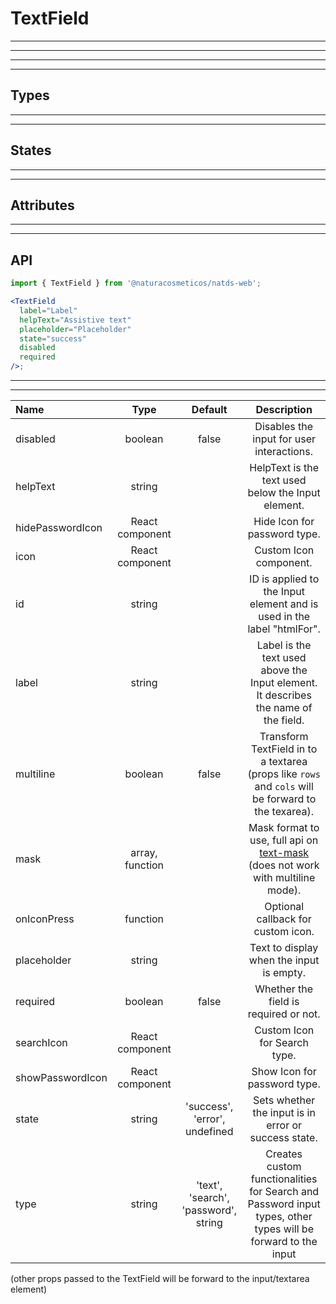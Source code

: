 
# TextField

---

---

---

---

## Types

<Provider theme={themes.natura.light}>
  <ComponentWithLabel componentList={types} itemsPerRow={4} />
</Provider>

---

---

## States

<Provider theme={themes.natura.light}>
  <ComponentWithLabel componentList={states} itemsPerRow={4} />
</Provider>

---

---

## Attributes

<Provider theme={themes.natura.light}>
  <ComponentWithLabel componentList={attributes} itemsPerRow={4} />
</Provider>

---

---

## API

```jsx highlight-line="2"
import { TextField } from '@naturacosmeticos/natds-web';

<TextField
  label="Label"
  helpText="Assistive text"
  placeholder="Placeholder"
  state="success"
  disabled
  required
/>;
```

---

---

| Name             |      Type       |               Default                |                                                       Description                                                        |
| :--------------- | :-------------: | :----------------------------------: | :----------------------------------------------------------------------------------------------------------------------: |
| disabled         |     boolean     |                false                 |                                        Disables the input for user interactions.                                         |
| helpText         |     string      |                                      |                                    HelpText is the text used below the Input element.                                    |
| hidePasswordIcon | React component |                                      |                                               Hide Icon for password type.                                               |
| icon             | React component |                                      |                                                  Custom Icon component.                                                  |
| id               |     string      |                                      |                          ID is applied to the Input element and is used in the label "htmlFor".                          |
| label            |     string      |                                      |                   Label is the text used above the Input element. It describes the name of the field.                    |
| multiline        |     boolean     |                false                 |           Transform TextField in to a textarea (props like `rows` and `cols` will be forward to the texarea).            |
| mask             | array, function |                                      | Mask format to use, full api on [text-mask](https://github.com/text-mask/text-mask) (does not work with multiline mode). |
| onIconPress      |    function     |                                      |                                            Optional callback for custom icon.                                            |
| placeholder      |     string      |                                      |                                         Text to display when the input is empty.                                         |
| required         |     boolean     |                false                 |                                          Whether the field is required or not.                                           |
| searchIcon       | React component |                                      |                                               Custom Icon for Search type.                                               |
| showPasswordIcon | React component |                                      |                                               Show Icon for password type.                                               |
| state            |     string      |    'success', 'error', undefined     |                                   Sets whether the input is in error or success state.                                   |
| type             |     string      | 'text', 'search', 'password', string |       Creates custom functionalities for Search and Password input types, other types will be forward to the input       |

(other props passed to the TextField will be forward to the input/textarea element)

